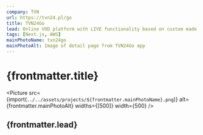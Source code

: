```yaml
---
company: TVN
url: https://tvn24.pl/go
title: TVN24Go
lead: Online VOD platform with LIVE functionality based on custom made CMS.
tags: [Next.js, AWS]
mainPhotoName: tvn24go
mainPhotoAlt: Image of detail page from TVN24Go app
---
```



# {frontmatter.title}

<Picture
  src={import(`../../assets/projects/${frontmatter.mainPhotoName}.png`)}
  alt={frontmatter.mainPhotoAlt}
  widths={[500]}
  width={500}
/>

## {frontmatter.lead}
